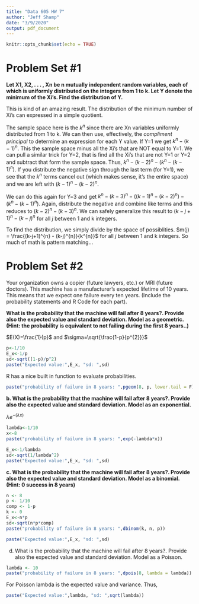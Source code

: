```yaml
---
title: "Data 605 HW 7"
author: "Jeff Shamp"
date: "3/9/2020"
output: pdf_document
---
```


```r
knitr::opts_chunk$set(echo = TRUE)
```

# Problem Set #1

**Let X1, X2, . . . , Xn be n mutually independent random variables, each of which is uniformly distributed on the integers from 1 to k. Let Y denote the minimum of the Xi’s. Find the distribution of Y.**

This is kind of an amazing result. The distribution of the minimum number of Xi's can expressed in a simple quotient. 

The sample space here is the $k^{n}$ since there are Xn variables uniformly distributed from 1 to k. We can then use, effectively, the _compliment principal_ to determine an expression for each Y value. If Y=1 we get $k^{n} - (k-1)^{n}$. This the sample space minus all the Xi's that are NOT equal to Y=1. We can pull a similar trick for Y=2, that is find all the Xi's that are not Y=1 or Y=2 and subtract that form the sample space. 
Thus, $k^{n} - (k-2)^{n} - (k^{n} - (k-1)^{n})$. If you distribute the negative sign through the last term (for Y=1), we see that the $k^{n}$ terms cancel out (which makes sense, it's the entire space) and we are left with $(k-1)^{n} - (k-2)^{n}$. 

We can do this again for Y=3 and get $k^{n} - (k-3)^{n} - ((k-1)^{n} - (k-2)^{n}) - (k^{n} - (k-1)^{n})$. Again, distribute the negative and combine like terms and this reduces to $(k-2)^{n} - (k-3)^{n}$. We can safely generalize this result to $(k-j+1)^{n} - (k-j)^{n}$ for all _j_ between 1 and k integers. 

To find the distribution, we simply divide by the space of possiblities. $m(j) = \frac{(k-j+1)^{n} - (k-j)^{n}}{k^{n}}$ for all _j_ between 1 and k integers. So much of math is pattern matching...


# Problem Set #2

Your organization owns a copier (future lawyers, etc.) or MRI (future doctors). This machine has a manufacturer’s expected lifetime of 10 years. This means that we expect one failure every ten years. (Include the probability statements and R Code for each part).

**What is the probability that the machine will fail after 8 years?. Provide also the expected value and standard deviation. Model as a geometric. (Hint: the probability is equivalent to not failing during the first 8 years..)**

$E(X)=\frac{1}{p}$ and $\sigma=\sqrt{\frac{1-p}{p^{2}}}$

```r
p<-1/10
E_x<-1/p
sd<-sqrt((1-p)/p^2)
paste("Expected value:",E_x, "sd: ",sd)
```

R has a nice built in function to evaluate probabilities. 

```r
paste("probability of failure in 8 years: ",pgeom(8, p, lower.tail = F))
```


**b. What is the probability that the machine will fail after 8 years?. Provide also the expected value and standard deviation. Model as an exponential.**

$\lambda e^{-(\lambda x)}$

```r
lambda<-1/10
x<-8
paste("probability of failure in 8 years: ",exp(-lambda*x))
```

```r
E_x<-1/lambda
sd<-sqrt(1/lambda^2)
paste("Expected value:",E_x, "sd: ",sd)
```


**c. What is the probability that the machine will fail after 8 years?. Provide also the expected value and standard deviation. Model as a binomial. (Hint: 0 success in 8 years)**

```r
n <- 8
p <- 1/10
comp <- 1-p
k <- 0
E_x<-n*p
sd<-sqrt(n*p*comp)
paste("probability of failure in 8 years: ",dbinom(k, n, p))
```

```r
paste("Expected value:",E_x, "sd: ",sd)
```


d. What is the probability that the machine will fail after 8 years?. Provide also the
expected value and standard deviation. Model as a Poisson. 


```r
lambda <- 10
paste("probability of failure in 8 years: ",dpois(8, lambda = lambda))
```

For Poisson lambda is the expected value and variance. Thus,

```r
paste("Expected value:",lambda, "sd: ",sqrt(lambda))
```












